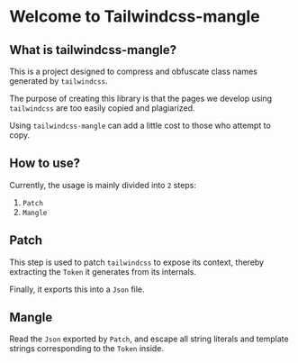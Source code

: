 
# Welcome to Tailwindcss-mangle

## What is tailwindcss-mangle?

This is a project designed to compress and obfuscate class names generated by `tailwindcss`.

The purpose of creating this library is that the pages we develop using `tailwindcss` are too easily copied and plagiarized.

Using `tailwindcss-mangle` can add a little cost to those who attempt to copy.

## How to use?

Currently, the usage is mainly divided into `2` steps:

1. `Patch`
2. `Mangle`

## Patch

This step is used to patch `tailwindcss` to expose its context, thereby extracting the `Token` it generates from its internals.

Finally, it exports this into a `Json` file.

## Mangle

Read the `Json` exported by `Patch`, and escape all string literals and template strings corresponding to the `Token` inside.